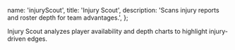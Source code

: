   name: 'injuryScout',
  title: 'Injury Scout',
  description: 'Scans injury reports and roster depth for team advantages.',
};

Injury Scout analyzes player availability and depth charts to highlight injury-driven edges.

